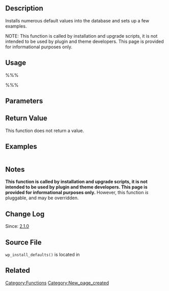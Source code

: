 {{Stub}}
== Description ==
Installs numerous default values into the database and sets up a few examples.

NOTE: This function is called by installation and upgrade scripts, it is not intended to be used by plugin and theme developers. This page is provided for informational purposes only.

== Usage ==
%%%<?php wp_install_defaults( $user_id ) ?>%%%
== Parameters ==
{{Parameter|$user_id|integer|A user ID. Will be assigned as author of the posts created by this function, etc.|required}}

== Return Value ==
This function does not return a value.

== Examples ==
<pre></pre>

== Notes ==
'''This function is called by installation and upgrade scripts, it is not intended to be used by plugin and theme developers. This page is provided for informational purposes only.''' However, this function ''is'' pluggable, and may be overridden.

== Change Log ==
Since: [[Version 2.1|2.1.0]]

== Source File ==
<tt>wp_install_defaults()</tt> is located in {{Trac|wp-admin/includes/upgrade.php}}

== Related ==

{{Tag Footer}}
[[Category:Functions]]
[[Category:New_page_created]]